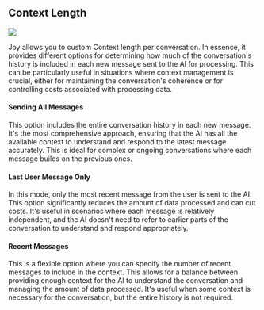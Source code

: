 ## Context Length

![](https://user-images.githubusercontent.com/2284279/291619524-4eaa1e6a-577b-486c-b7bd-efc393668b08.png)

Joy allows you to custom Context length per conversation. In essence, it provides different options for determining how much of the conversation's history is included in each new message sent to the AI for processing. This can be particularly useful in situations where context management is crucial, either for maintaining the conversation's coherence or for controlling costs associated with processing data.

#### Sending All Messages

This option includes the entire conversation history in each new message. It's the most comprehensive approach, ensuring that the AI has all the available context to understand and respond to the latest message accurately. This is ideal for complex or ongoing conversations where each message builds on the previous ones.

#### Last User Message Only

In this mode, only the most recent message from the user is sent to the AI. This option significantly reduces the amount of data processed and can cut costs. It's useful in scenarios where each message is relatively independent, and the AI doesn't need to refer to earlier parts of the conversation to understand and respond appropriately.

#### Recent Messages

This is a flexible option where you can specify the number of recent messages to include in the context. This allows for a balance between providing enough context for the AI to understand the conversation and managing the amount of data processed. It's useful when some context is necessary for the conversation, but the entire history is not required.